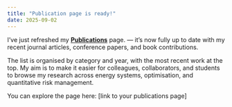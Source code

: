 ```yaml
---
title: "Publication page is ready!"
date: 2025-09-02
---
```




I’ve just refreshed my [**Publications**](../publications.html) page. — it’s now fully up to date with my recent journal articles, conference papers, and book contributions.

The list is organised by category and year, with the most recent work at the top. 
My aim is to make it easier for colleagues, collaborators, and students to browse my research across energy systems, optimisation, and quantitative risk management.

You can explore the page here: \[link to your publications page]

